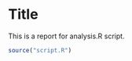 Title
========================================================
This is a report for analysis.R script.

```r
source("script.R")
```


